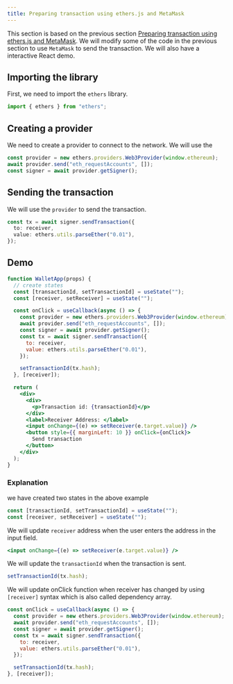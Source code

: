 ```yaml
---
title: Preparing transaction using ethers.js and MetaMask
---
```


This section is based on the previous section [Preparing transaction using ethers.js and MetaMask](/Chapter4/preparing-transaction).
We will modify some of the code in the previous section to use `MetaMask` to send the transaction.
We will also have a interactive React demo.

## Importing the library

First, we need to import the `ethers` library.

```typescript
import { ethers } from "ethers";
```

## Creating a provider

We need to create a provider to connect to the network. We will use the

```typescript
const provider = new ethers.providers.Web3Provider(window.ethereum);
await provider.send("eth_requestAccounts", []);
const signer = await provider.getSigner();
```

## Sending the transaction

We will use the `provider` to send the transaction.

```typescript
const tx = await signer.sendTransaction({
  to: receiver,
  value: ethers.utils.parseEther("0.01"),
});
```

## Demo

```jsx live
function WalletApp(props) {
  // create states
  const [transactionId, setTransactionId] = useState("");
  const [receiver, setReceiver] = useState("");

  const onClick = useCallback(async () => {
    const provider = new ethers.providers.Web3Provider(window.ethereum);
    await provider.send("eth_requestAccounts", []);
    const signer = await provider.getSigner();
    const tx = await signer.sendTransaction({
      to: receiver,
      value: ethers.utils.parseEther("0.01"),
    });

    setTransactionId(tx.hash);
  }, [receiver]);

  return (
    <div>
      <div>
        <p>Transaction id: {transactionId}</p>
      </div>
      <label>Receiver Address: </label>
      <input onChange={(e) => setReceiver(e.target.value)} />
      <button style={{ marginLeft: 10 }} onClick={onClick}>
        Send transaction
      </button>
    </div>
  );
}
```

### Explanation

we have created two states in the above example

```jsx
const [transactionId, setTransactionId] = useState("");
const [receiver, setReceiver] = useState("");
```

We will update `receiver` address when the user enters the address in the input field.

```jsx
<input onChange={(e) => setReceiver(e.target.value)} />
```

We will update the `transactionId` when the transaction is sent.

```jsx
setTransactionId(tx.hash);
```

We will update onClick function when receiver
has changed by using `[receiver]` syntax which is also called dependency array.

```jsx {11}
const onClick = useCallback(async () => {
  const provider = new ethers.providers.Web3Provider(window.ethereum);
  await provider.send("eth_requestAccounts", []);
  const signer = await provider.getSigner();
  const tx = await signer.sendTransaction({
    to: receiver,
    value: ethers.utils.parseEther("0.01"),
  });

  setTransactionId(tx.hash);
}, [receiver]);
```
